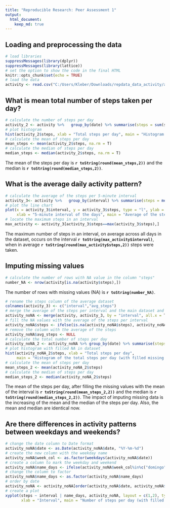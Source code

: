 ```yaml
---
title: "Reproducible Research: Peer Assessment 1"
output: 
  html_document:
    keep_md: true
---
```


## Loading and preprocessing the data

```r
# load libraries
suppressMessages(library(dplyr))
suppressMessages(library(lattice))
# set the option to show the code in the final HTML
knitr::opts_chunk$set(echo = TRUE)
# load the data
activity <- read.csv("C:/Users/Kleber/Downloads/repdata_data_activity/activity.csv")

```


## What is mean total number of steps taken per day?

```r
# calculate the number of steps per day
activity_2 <- activity %>%   group_by(date) %>% summarise(steps = sum(steps, na.rm = T))
# plot histogram
hist(activity_2$steps, xlab = "Total steps per day", main = "Histogram of the total steps per day")
# calculate the mean of steps per day
mean_steps <- mean(activity_2$steps, na.rm = T)
# calculate the median of steps per day
median_steps <- median(activity_2$steps, na.rm = T)
```

The mean of the steps per day is **`r toString(round(mean_steps,2))`** and the median is 
**`r toString(round(median_steps,2))`**.

## What is the average daily activity pattern?

```r
# calculate the average of the steps per 5-minute interval
activity_3<- activity %>%   group_by(interval) %>% summarise(steps = mean(steps, na.rm = T))
# plot the line chart
plot(x = activity_3$interval, y = activity_3$steps, type = "l", ylab = "Average of the steps", 
     xlab = "5-minute interval of the days", main = "Average of the steps per 5-minute interval")
# locate the maximum steps in an interval
max_activity <- activity_3[activity_3$steps==max(activity_3$steps),]
```

The maximum number of steps in an interval, on average across all days in the dataset, occurs on the interval 
**`r toString(max_activity$interval)`**, when in average **`r toString(round(max_activity$steps,2))`** steps were taken.


## Imputing missing values

```r
# calculate the number of rows with NA value in the column "steps"
number_NA <- nrow(activity[is.na(activity$steps),])
```

The number of rows with missing values (NA) is **`r toString(number_NA)`**.

```r
# rename the steps column of the average dataset
colnames(activity_3) <- c("interval","avg_steps")
# merge the average of the steps per interval and the main dataset and create a new dataset
activity_noNA <- merge(activity, activity_3, by = "interval", all.x = T)
# fill the NA values with the average of the steps per interval
activity_noNA$steps <- ifelse(is.na(activity_noNA$steps), activity_noNA$avg_steps, activity_noNA$steps)
# remove the column with the average of the steps
activity_noNA$avg_steps <- NULL
# calculate the total number of steps per day
activity_noNA_2 <- activity_noNA %>% group_by(date) %>% summarise(steps = sum(steps))
# plot histogram with filled NA in dataset
hist(activity_noNA_2$steps, xlab = "Total steps per day",
     main = "Histogram of the total steps per day (with filled missing values)")
# calculate the mean of steps per day
mean_steps_2 <- mean(activity_noNA_2$steps)
# calculate the median of steps per day
median_steps_2 <- median(activity_noNA_2$steps)
```

The mean of the steps per day, after filling the missing values with the mean of the interval is 
**`r toString(round(mean_steps_2,2))`** and the median is **`r toString(round(median_steps_2,2))`**. The impact of 
imputing missing data is the increasing of the mean and the median of the steps per day. Also, the mean and median are
identical now.

## Are there differences in activity patterns between weekdays and weekends?

```r
# change the date column to Date format
activity_noNA$date <- as.Date(activity_noNA$date, "%Y-%m-%d")
# create the new column with the weekday name
activity_noNA$week_col <- as.factor(weekdays(activity_noNA$date))
# create a column to mark the weekday and weekend
activity_noNA$name_days <- ifelse(activity_noNA$week_col%in%c("domingo","sábado"), "weekend", "weekday")
# change the column to factor
activity_noNA$name_days <- as.factor(activity_noNA$name_days)
# order by date
activity_noNA <- activity_noNA[order(activity_noNA$date, activity_noNA$week_col),]
# create a plot
xyplot(steps ~ interval | name_days, activity_noNA, layout = c(1,2), type = "l", ylab = "Number of steps",
       xlab = "Interval", main = "Number of steps per day (with filled missing values)")
```